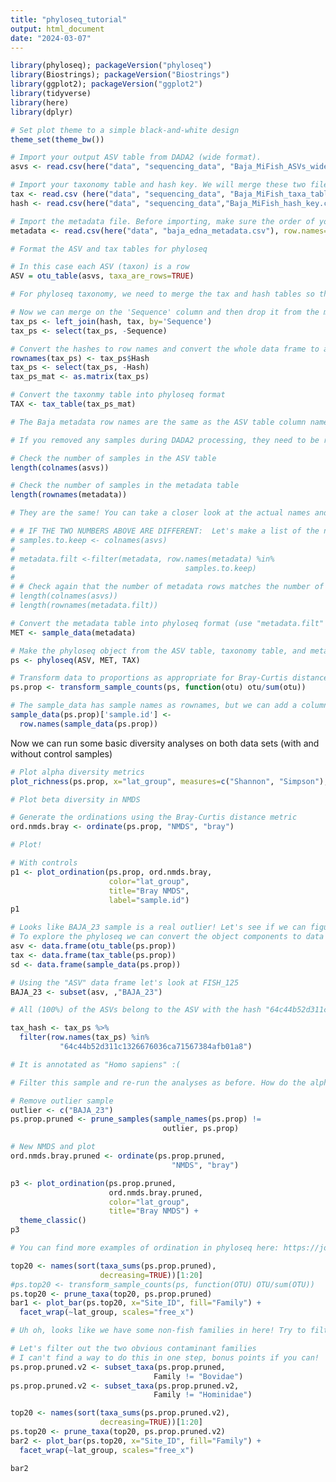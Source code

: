 ```yaml
---
title: "phyloseq_tutorial"
output: html_document
date: "2024-03-07"
---
```


```r
library(phyloseq); packageVersion("phyloseq")
library(Biostrings); packageVersion("Biostrings")
library(ggplot2); packageVersion("ggplot2")
library(tidyverse)
library(here)
library(dplyr)

# Set plot theme to a simple black-and-white design
theme_set(theme_bw())
```

```r
# Import your output ASV table from DADA2 (wide format).
asvs <- read.csv(here("data", "sequencing_data", "Baja_MiFish_ASVs_wide.csv"),row.names=1)

# Import your taxonomy table and hash key. We will merge these two files to generate a taxonomy table formatted for phyloseq.
tax <- read.csv (here("data", "sequencing_data", "Baja_MiFish_taxa_table.csv"))
hash <- read.csv(here("data", "sequencing_data","Baja_MiFish_hash_key.csv"))

# Import the metadata file. Before importing, make sure the order of your samples in the ASV table matches the order in the metadata table. You can check this in Excel before importing or you can filter tables and edit row names in R, whichever you prefer. I will provide an example of how to do it in R.
metadata <- read.csv(here("data", "baja_edna_metadata.csv"), row.names=1)
```

```r
# Format the ASV and tax tables for phyloseq

# In this case each ASV (taxon) is a row
ASV = otu_table(asvs, taxa_are_rows=TRUE)

# For phyloseq taxonomy, we need to merge the tax and hash tables so that we have a list of hashes with associated taxonomy. 

# Now we can merge on the 'Sequence' column and then drop it from the merged data frame
tax_ps <- left_join(hash, tax, by='Sequence')
tax_ps <- select(tax_ps, -Sequence)

# Convert the hashes to row names and convert the whole data frame to a matrix
rownames(tax_ps) <- tax_ps$Hash
tax_ps <- select(tax_ps, -Hash)
tax_ps_mat <- as.matrix(tax_ps)

# Convert the taxonmy table into phyloseq format
TAX <- tax_table(tax_ps_mat)
```

```r
# The Baja metadata row names are the same as the ASV table column names, so we don't need to do any name editing!

# If you removed any samples during DADA2 processing, they need to be removed from the metatdata file too

# Check the number of samples in the ASV table
length(colnames(asvs))

# Check the number of samples in the metadata table
length(rownames(metadata))

# They are the same! You can take a closer look at the actual names and make sure they are identical if you're concerned, otherwise move on to the next step (line 78).

# # IF THE TWO NUMBERS ABOVE ARE DIFFERENT:  Let's make a list of the names we want to keep
# samples.to.keep <- colnames(asvs)
# 
# metadata.filt <-filter(metadata, row.names(metadata) %in%
#                                      samples.to.keep)
# 
# # Check again that the number of metadata rows matches the number of ASV table columns
# length(colnames(asvs))
# length(rownames(metadata.filt))

# Convert the metadata table into phyloseq format (use "metadata.filt" instead of "metadata" if you filtered out metadata rows)
MET <- sample_data(metadata)

# Make the phyloseq object from the ASV table, taxonomy table, and metadata table
ps <- phyloseq(ASV, MET, TAX)
```

```r
# Transform data to proportions as appropriate for Bray-Curtis distances
ps.prop <- transform_sample_counts(ps, function(otu) otu/sum(otu))

# The sample_data has sample names as rownames, but we can add a column with the names as well
sample_data(ps.prop)['sample.id'] <-
  row.names(sample_data(ps.prop))
```
Now we can run some basic diversity analyses on both data sets (with and without control samples)

```r
# Plot alpha diversity metrics
plot_richness(ps.prop, x="lat_group", measures=c("Shannon", "Simpson"), color="lat_group")
```

```r
# Plot beta diversity in NMDS

# Generate the ordinations using the Bray-Curtis distance metric
ord.nmds.bray <- ordinate(ps.prop, "NMDS", "bray")

# Plot!

# With controls
p1 <- plot_ordination(ps.prop, ord.nmds.bray, 
                      color="lat_group", 
                      title="Bray NMDS",
                      label="sample.id")
p1

# Looks like BAJA_23 sample is a real outlier! Let's see if we can figure out why
# To explore the phyloseq we can convert the object components to data frames
asv <- data.frame(otu_table(ps.prop))
tax <- data.frame(tax_table(ps.prop))
sd <- data.frame(sample_data(ps.prop))

# Using the "ASV" data frame let's look at FISH_125
BAJA_23 <- subset(asv, ,"BAJA_23")

# All (100%) of the ASVs belong to the ASV with the hash "64c44b52d311c1326676036ca71567384afb01a8". What is the taxonomy of that ASV?

tax_hash <- tax_ps %>% 
  filter(row.names(tax_ps) %in%
           "64c44b52d311c1326676036ca71567384afb01a8")

# It is annotated as "Homo sapiens" :(

# Filter this sample and re-run the analyses as before. How do the alpha and beta diversity charts look now?

# Remove outlier sample
outlier <- c("BAJA_23")
ps.prop.pruned <- prune_samples(sample_names(ps.prop) !=
                                  outlier, ps.prop)

# New NMDS and plot
ord.nmds.bray.pruned <- ordinate(ps.prop.pruned,
                                    "NMDS", "bray")

p3 <- plot_ordination(ps.prop.pruned, 
                      ord.nmds.bray.pruned, 
                      color="lat_group", 
                      title="Bray NMDS") +
  theme_classic()
p3

# You can find more examples of ordination in phyloseq here: https://joey711.github.io/phyloseq/plot_ordination-examples.html
```

```r
top20 <- names(sort(taxa_sums(ps.prop.pruned),
                    decreasing=TRUE))[1:20]
#ps.top20 <- transform_sample_counts(ps, function(OTU) OTU/sum(OTU))
ps.top20 <- prune_taxa(top20, ps.prop.pruned)
bar1 <- plot_bar(ps.top20, x="Site_ID", fill="Family") +
  facet_wrap(~lat_group, scales="free_x")

# Uh oh, looks like we have some non-fish families in here! Try to filter out these taxa and re-run the analyses. You may have to re-filter samples as well.
```
```r
# Let's filter out the two obvious contaminant families
# I can't find a way to do this in one step, bonus points if you can!
ps.prop.pruned.v2 <- subset_taxa(ps.prop.pruned,
                                Family != "Bovidae")
ps.prop.pruned.v2 <- subset_taxa(ps.prop.pruned.v2,
                                Family != "Hominidae")

top20 <- names(sort(taxa_sums(ps.prop.pruned.v2),
                    decreasing=TRUE))[1:20]
ps.top20 <- prune_taxa(top20, ps.prop.pruned.v2)
bar2 <- plot_bar(ps.top20, x="Site_ID", fill="Family") +
  facet_wrap(~lat_group, scales="free_x")

bar2
```